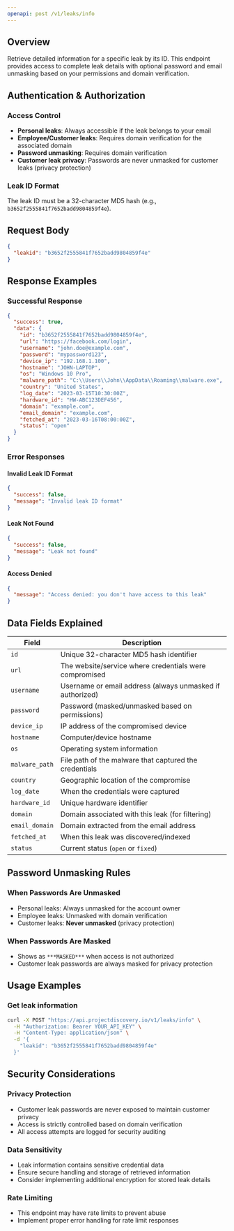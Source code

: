```yaml
---
openapi: post /v1/leaks/info
---
```


## Overview

Retrieve detailed information for a specific leak by its ID. This endpoint provides access to complete leak details with optional password and email unmasking based on your permissions and domain verification.

## Authentication & Authorization

### Access Control
- **Personal leaks**: Always accessible if the leak belongs to your email
- **Employee/Customer leaks**: Requires domain verification for the associated domain
- **Password unmasking**: Requires domain verification
- **Customer leak privacy**: Passwords are never unmasked for customer leaks (privacy protection)

### Leak ID Format
The leak ID must be a 32-character MD5 hash (e.g., `b3652f2555841f7652badd9804859f4e`).

## Request Body

```json
{
  "leakid": "b3652f2555841f7652badd9804859f4e"
}
```

## Response Examples

### Successful Response
```json
{
  "success": true,
  "data": {
    "id": "b3652f2555841f7652badd9804859f4e",
    "url": "https://facebook.com/login",
    "username": "john.doe@example.com",
    "password": "mypassword123",
    "device_ip": "192.168.1.100",
    "hostname": "JOHN-LAPTOP",
    "os": "Windows 10 Pro",
    "malware_path": "C:\\Users\\John\\AppData\\Roaming\\malware.exe",
    "country": "United States",
    "log_date": "2023-03-15T10:30:00Z",
    "hardware_id": "HW-ABC123DEF456",
    "domain": "example.com",
    "email_domain": "example.com",
    "fetched_at": "2023-03-16T08:00:00Z",
    "status": "open"
  }
}
```

### Error Responses

#### Invalid Leak ID Format
```json
{
  "success": false,
  "message": "Invalid leak ID format"
}
```

#### Leak Not Found
```json
{
  "success": false,
  "message": "Leak not found"
}
```

#### Access Denied
```json
{
  "message": "Access denied: you don't have access to this leak"
}
```

## Data Fields Explained

| Field | Description |
|-------|-------------|
| `id` | Unique 32-character MD5 hash identifier |
| `url` | The website/service where credentials were compromised |
| `username` | Username or email address (always unmasked if authorized) |
| `password` | Password (masked/unmasked based on permissions) |
| `device_ip` | IP address of the compromised device |
| `hostname` | Computer/device hostname |
| `os` | Operating system information |
| `malware_path` | File path of the malware that captured the credentials |
| `country` | Geographic location of the compromise |
| `log_date` | When the credentials were captured |
| `hardware_id` | Unique hardware identifier |
| `domain` | Domain associated with this leak (for filtering) |
| `email_domain` | Domain extracted from the email address |
| `fetched_at` | When this leak was discovered/indexed |
| `status` | Current status (`open` or `fixed`) |

## Password Unmasking Rules

### When Passwords Are Unmasked
- Personal leaks: Always unmasked for the account owner
- Employee leaks: Unmasked with domain verification
- Customer leaks: **Never unmasked** (privacy protection)

### When Passwords Are Masked
- Shows as `***MASKED***` when access is not authorized
- Customer leak passwords are always masked for privacy protection

## Usage Examples

### Get leak information
```bash
curl -X POST "https://api.projectdiscovery.io/v1/leaks/info" \
  -H "Authorization: Bearer YOUR_API_KEY" \
  -H "Content-Type: application/json" \
  -d '{
    "leakid": "b3652f2555841f7652badd9804859f4e"
  }'
```

## Security Considerations

### Privacy Protection
- Customer leak passwords are never exposed to maintain customer privacy
- Access is strictly controlled based on domain verification
- All access attempts are logged for security auditing

### Data Sensitivity
- Leak information contains sensitive credential data
- Ensure secure handling and storage of retrieved information
- Consider implementing additional encryption for stored leak details

### Rate Limiting
- This endpoint may have rate limits to prevent abuse
- Implement proper error handling for rate limit responses
